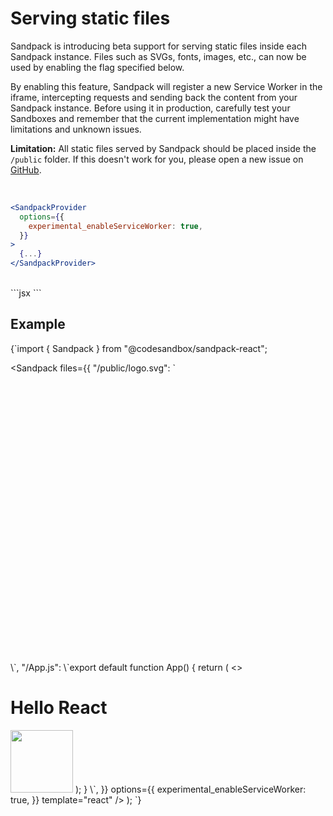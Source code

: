 
# Serving static files

Sandpack is introducing beta support for serving static files inside each Sandpack instance. Files such as SVGs, fonts, images, etc., can now be used by enabling the flag specified below.

By enabling this feature, Sandpack will register a new Service Worker in the iframe, intercepting requests and sending back the content from your Sandpack instance. Before using it in production, carefully test your Sandboxes and remember that the current implementation might have limitations and unknown issues.

**Limitation:** All static files served by Sandpack should be placed inside the `/public` folder. If this doesn't work for you, please open a new issue on [GitHub](https://github.com/codesandbox/sandpack/issues).

<br />

```jsx
<SandpackProvider
  options={{
    experimental_enableServiceWorker: true,
  }}
>
  {...}
</SandpackProvider>
```

<br />
```jsx
<Sandpack
  options={{
    experimental_enableServiceWorker: true,
  }}
/>
```

## Example

<CodeBlock stack>
{`import { Sandpack } from "@codesandbox/sandpack-react";

  <Sandpack
    files={{
      "/public/logo.svg": \`<svg xmlns="http://www.w3.org/2000/svg" viewBox="-11.5 -10.23174 23 20.46348">
<title>React Logo</title>
<circle cx="0" cy="0" r="2.05" fill="#61dafb"/>
<g stroke="#61dafb" stroke-width="1" fill="none">
  <ellipse rx="11" ry="4.2"/>
  <ellipse rx="11" ry="4.2" transform="rotate(60)"/>
  <ellipse rx="11" ry="4.2" transform="rotate(120)"/>
</g>
</svg>
\`,
      "/App.js": \`export default function App() {
  return (
    <>
      <h1>Hello React</h1>
      <img width="100" src="/public/logo.svg" />
    </>
  );
}
      \`,
    }}
    options={{
      experimental_enableServiceWorker: true,
    }}
    template="react"
  />
);
`}
</CodeBlock>
